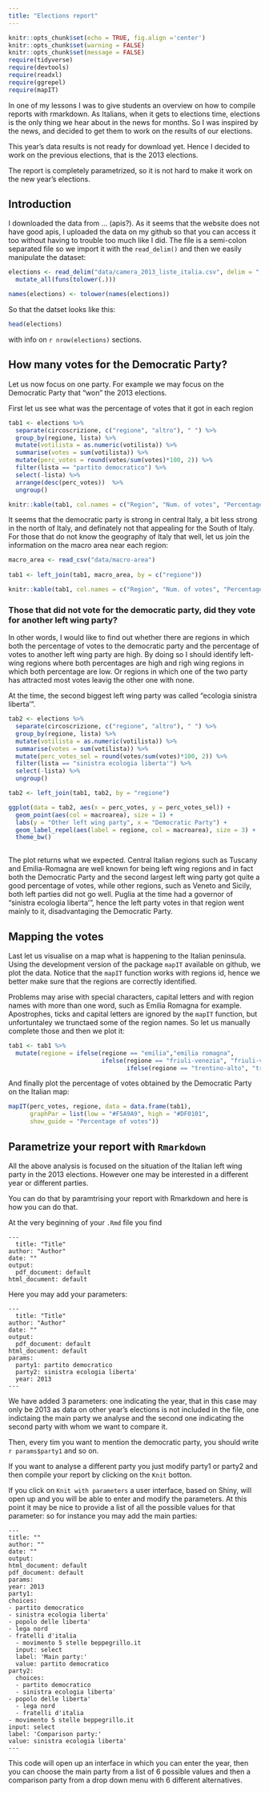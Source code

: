 ```yaml
---
title: "Elections report"
---
```


```r
knitr::opts_chunk$set(echo = TRUE, fig.align ='center')
knitr::opts_chunk$set(warning = FALSE)
knitr::opts_chunk$set(message = FALSE)
require(tidyverse)
require(devtools)
require(readxl)
require(ggrepel)
require(mapIT)
```

In one of my lessons I was to give students an overview on how to compile reports with rmarkdown. As Italians, when it gets to elections time, elections is the only thing we hear about in the news for months. So I was inspired by the news, and decided to get them to work on the results of our elections.

This year's data results is not ready for download yet. Hence I decided to work on the previous elections, that is the 2013 elections.

The report is completely parametrized, so it is not hard to make it work on the new year's elections.


## Introduction

<!-- Forse dati migliori qui http://www.camera.it/leg17/1209,
oppure versione già aggregata qui http://elezionistorico.interno.gov.it/index.php?tpel=C&dtel=24/02/2013&tpa=I&tpe=A&lev0=0&levsut0=0&es0=S&ms=S
-->


I downloaded the data from ... (apis?). As it seems that the website does not have good apis, I uploaded the data on my github so that you can access it too without having to trouble too much like I did. The file is a semi-colon separated file so we import it with the `read_delim()` and then we easily manipulate the dataset:

```r
elections <- read_delim("data/camera_2013_liste_italia.csv", delim = ";") %>%
  mutate_all(funs(tolower(.))) 

names(elections) <- tolower(names(elections))

```

So that the datset looks like this:

```r
head(elections)
```

with info on `r nrow(elections)` sections.



## How many votes for the Democratic Party?

Let us now focus on one party. For example we may focus on the Democratic Party that "won" the 2013 elections.

First let us see what was the percentage of votes that it got in each region


```r

tab1 <- elections %>%
  separate(circoscrizione, c("regione", "altro"), " ") %>%
  group_by(regione, lista) %>%
  mutate(votilista = as.numeric(votilista)) %>%
  summarise(votes = sum(votilista)) %>%
  mutate(perc_votes = round(votes/sum(votes)*100, 2)) %>%
  filter(lista == "partito democratico") %>%
  select(-lista) %>%
  arrange(desc(perc_votes))  %>%
  ungroup()

knitr::kable(tab1, col.names = c("Region", "Num. of votes", "Percentage of votes"))

```

It seems that the democratic party is strong in central Italy, a bit less strong in the north of Italy, and definately not that appealing for the South of Italy. For those that do not know the geography of Italy that well, let us join the information on the macro area near each region:

```r

macro_area <- read_csv("data/macro-area")
  
tab1 <- left_join(tab1, macro_area, by = c("regione"))

knitr::kable(tab1, col.names = c("Region", "Num. of votes", "Percentage of votes", "Macroarea"))

```


### Those that did not vote for the democratic party, did they vote for another left wing party?

In other words, I would like to find out whether there are regions in which both the percentage of votes to the democratic party and the percentage of votes to another left wing party are high. By doing so I should identify left-wing regions where both percentages are high and righ wing regions in which both percentage are low. Or regions in which one of the two party has attracted most votes leavig the other one with none.

At the time, the second biggest left wing party was called "ecologia sinistra liberta'".

```r

tab2 <- elections %>%
  separate(circoscrizione, c("regione", "altro"), " ") %>%
  group_by(regione, lista) %>%
  mutate(votilista = as.numeric(votilista)) %>%
  summarise(votes = sum(votilista)) %>%
  mutate(perc_votes_sel = round(votes/sum(votes)*100, 2)) %>%
  filter(lista == "sinistra ecologia liberta'") %>%
  select(-lista) %>%
  ungroup()

tab2 <- left_join(tab1, tab2, by = "regione") 

ggplot(data = tab2, aes(x = perc_votes, y = perc_votes_sel)) +
  geom_point(aes(col = macroarea), size = 1) +
  labs(y = "Other left wing party", x = "Democratic Party") +
  geom_label_repel(aes(label = regione, col = macroarea), size = 3) +
  theme_bw()
  
```

The plot returns what we expected. Central Italian regions such as Tuscany and Emilia-Romagna are well known for being left wing regions and in fact both the Democratic Party and the second largest left wing party got quite a good percentage of votes, while other regions, such as Veneto and Sicily, both left parties did not go well. Puglia at the time had a governor of "sinistra ecologia liberta'", hence the left party votes in that region went mainly to it, disadvantaging the Democratic Party.



## Mapping the votes

Last let us visualise on a map what is happening to the Italian peninsula. Using the development version of the package `mapIT` available on github, we plot the data. Notice that the `mapIT` function works with regions id, hence we better make sure that the regions are correctly identified. 

Problems may arise with special characters, capital letters and with region names with more than one word, such as Emilia Romagna for example. Apostrophes, ticks and capital letters are ignored by the `mapIT` function, but unfortuntaley we trunctaed some of the region names. So let us manually complete those and then we plot it:


```r

tab1 <- tab1 %>%
  mutate(regione = ifelse(regione == "emilia","emilia romagna",
                          ifelse(regione == "friuli-venezia", "friuli-venezia giulia",
                                 ifelse(regione == "trentino-alto", "trentino-alto adige", regione))))
```

And finally plot the percentage of votes obtained by the Democratic Party on the Italian map:

```r
mapIT(perc_votes, regione, data = data.frame(tab1),
      graphPar = list(low = "#F5A9A9", high = "#DF0101",
      show_guide = "Percentage of votes"))
```



## Parametrize your report with `Rmarkdown`

All the above analysis is focused on the situation of the Italian left wing party in the 2013 elections. However one may be interested in a different year or different parties. 

You can do that by paramtrising your report with Rmarkdown and here is how you can do that.

At the very beginning of your `.Rmd` file you find


```
---
  title: "Title"
author: "Author"
date: ""
output:
  pdf_document: default
html_document: default
```

Here you may add your parameters:

```
---
  title: "Title"
author: "Author"
date: ""
output:
  pdf_document: default
html_document: default
params:
  party1: partito democratico
  party2: sinistra ecologia liberta'
  year: 2013
---
```

We have added 3 parameters: one indicating the year, that in this case may only be 2013 as data on other year's elections is not included in the file, one indictaing the main party we analyse and the second one indicating the second party with whom we want to compare it.

Then, every tim you want to mention the democratic party, you should write ``` r params$party1``` and so on.

If you want to analyse a different party you just modify party1 or party2 and then compile your report by clicking on the `Knit` botton.

If you click on `Knit with parameters` a user interface, based on Shiny, will open up and you will be able to enter and modify the parameters. At this point it may be nice to provide a list of all the possible values for that parameter: so for instance you may add the main parties:
  
  ```
---
  title: ""
author: ""
date: ""
output:
  html_document: default
pdf_document: default
params:
  year: 2013
party1:
  choices:
  - partito democratico
- sinistra ecologia liberta'
- popolo delle liberta'
- lega nord
- fratelli d'italia
    - movimento 5 stelle beppegrillo.it
    input: select
    label: 'Main party:'
    value: partito democratico
  party2:
    choices:
    - partito democratico
    - sinistra ecologia liberta'
- popolo delle liberta'
    - lega nord
    - fratelli d'italia
- movimento 5 stelle beppegrillo.it
input: select
label: 'Comparison party:'
value: sinistra ecologia liberta'
---

```

This code will open up an interface in which you can enter the year, then you can choose the main party from a list of 6 possible values and then a comparison party from a drop down menu with 6 different alternatives.

